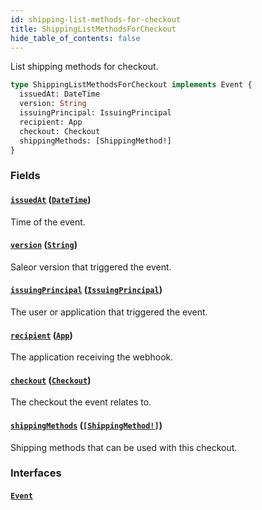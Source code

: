 ```yaml
---
id: shipping-list-methods-for-checkout
title: ShippingListMethodsForCheckout
hide_table_of_contents: false
---
```


List shipping methods for checkout.

```graphql
type ShippingListMethodsForCheckout implements Event {
  issuedAt: DateTime
  version: String
  issuingPrincipal: IssuingPrincipal
  recipient: App
  checkout: Checkout
  shippingMethods: [ShippingMethod!]
}
```

### Fields

#### [`issuedAt`](#) ([`DateTime`](../../../developer/api-reference/scalars/date-time))

Time of the event.

#### [`version`](#) ([`String`](../../../developer/api-reference/scalars/string))

Saleor version that triggered the event.

#### [`issuingPrincipal`](#) ([`IssuingPrincipal`](../../../developer/api-reference/unions/issuing-principal))

The user or application that triggered the event.

#### [`recipient`](#) ([`App`](../../../developer/api-reference/objects/app))

The application receiving the webhook.

#### [`checkout`](#) ([`Checkout`](../../../developer/api-reference/objects/checkout))

The checkout the event relates to.

#### [`shippingMethods`](#) ([`[ShippingMethod!]`](../../../developer/api-reference/objects/shipping-method))

Shipping methods that can be used with this checkout.

### Interfaces

#### [`Event`](../../../developer/api-reference/interfaces/event)
